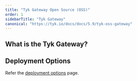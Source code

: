 ```yaml
---
title: "Tyk Gateway Open Source (OSS)"
order: 1
sidebarTitle: "Tyk Gateway"
canonical: "https://tyk.io/docs/docs/5.9/tyk-oss-gateway"
---
```



## What is the Tyk Gateway?

<TykGatewayFeaturesInclude/>

## Deployment Options

Refer the [deployment options](/docs/5.9/apim) page.